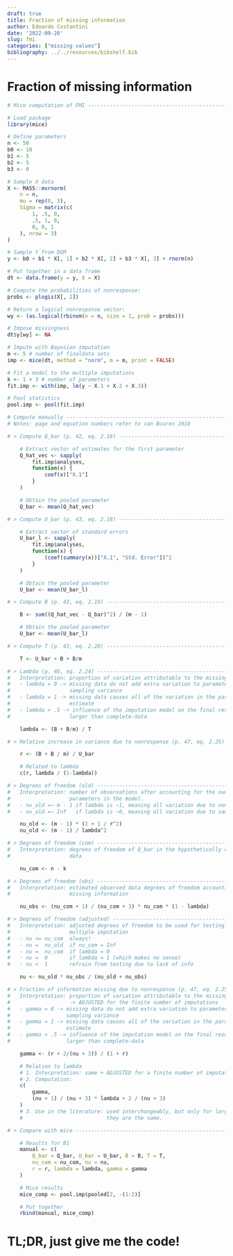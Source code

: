 ```yaml
---
draft: true
title: Fraction of missing information
author: Edoardo Costantini
date: '2022-09-20'
slug: fmi
categories: ["missing values"]
bibliography: ../../resources/bibshelf.bib
---
```


# Fraction of missing information

```r
# Mice computation of FMI -----------------------------------------------------

# Load package
library(mice)

# Define parameters
n <- 50
b0 <- 10
b1 <- 5
b2 <- 5
b3 <- 0

# Sample X data
X <- MASS::mvrnorm(
    n = n,
    mu = rep(0, 3),
    Sigma = matrix(c(
        1, .5, 0,
        .5, 1, 0,
        0, 0, 1
    ), nrow = 3)
)

# Sample Y from DGM
y <- b0 + b1 * X[, 1] + b2 * X[, 2] + b3 * X[, 3] + rnorm(n)

# Put together in a data frame
dt <- data.frame(y = y, X = X)

# Compute the probabilities of nonresponse:
probs <- plogis(X[, 2])

# Return a logical nonresponse vector:
wy <- (as.logical(rbinom(n = n, size = 1, prob = probs)))

# Impose missingness
dt$y[wy] <- NA

# Impute with Bayesian imputation
m <- 5 # number of finaldata sets
imp <- mice(dt, method = "norm", m = m, print = FALSE)

# Fit a model to the multiple imputations
k <- 1 + 3 # number of parameters
fit.imp <- with(imp, lm(y ~ X.1 + X.2 + X.3))

# Pool statistics
pool.imp <- pool(fit.imp)

# Compute manually ------------------------------------------------------------
# Notes: page and equation numbers refer to van Buuren 2018

# > Compute Q_bar (p. 42, eq. 2.16) -------------------------------------------

    # Extract vector of estimates for the first parameter
    Q_hat_vec <- sapply(
        fit.imp$analyses,
        function(x) {
            coef(x)["X.1"]
        }
    )

    # Obtain the pooled parameter
    Q_bar <- mean(Q_hat_vec)

# > Compute U_bar (p. 43, eq. 2.18) -------------------------------------------

    # Extract vector of standard errors
    U_bar_l <- sapply(
        fit.imp$analyses,
        function(x) {
            (coef(summary(x))["X.1", "Std. Error"])^2
        }
    )

    # Obtain the pooled parameter
    U_bar <- mean(U_bar_l)

# > Compute B (p. 43, eq. 2.19) -----------------------------------------------

    B <- sum((Q_hat_vec - Q_bar)^2) / (m - 1)

    # Obtain the pooled parameter
    U_bar <- mean(U_bar_l)

# > Compute T (p. 43, eq. 2.20) -----------------------------------------------

    T <- U_bar + B + B/m

# > Lambda (p. 46, eq. 2.24) --------------------------------------------------
#   Interpretation: proportion of variation attributable to the missing data
#   - lambda = 0 -> missing data do not add extra variation to parameter 
#                   sampling variance
#   - lambda = 1 -> missing data causes all of the variation in the parameter 
#                   estimate
#   - lambda > .5 -> influence of the imputation model on the final result is 
#                   larger than complete-data

    lambda <- (B + B/m) / T

# > Relative increase in variance due to nonresponse (p. 47, eq. 2.25) --------

    r <- (B + B / m) / U_bar

    # Related to lambda
    c(r, lambda / (1-lambda))

# > Degrees of freedom (old) --------------------------------------------------
#   Interpretation: number of observations after accounting for the number of 
#                   parameters in the model.
#   - nu_old =~ m - 1 if lambda is ~1, meaning all variation due to nonresponse
#   - nu_old =~ Inf   if lambda is ~0, meaning all variation due to sampling

    nu_old <- (m - 1) * (1 + 1 / r^2)
    nu_old <- (m - 1) / lambda^2

# > Degrees of freedom (com) --------------------------------------------------
#   Interpretation: degrees of freedom of Q_bar in the hypothetically complete
#                   data

    nu_com <- n - k

# > Degrees of freedom (obs) --------------------------------------------------
#   Interpretation: estimated observed data degrees of freedom accounting for 
#                   missing information

    nu_obs <- (nu_com + 1) / (nu_com + 3) * nu_com * (1 - lambda)

# > Degrees of freedom (adjusted) ---------------------------------------------
#   Interpretation: adjusted degrees of freedom to be used for testing in
#                   multiple imputation
#   - nu <= nu_com  always!
#   - nu =  nu_old  if nu_com = Inf
#   - nu =  nu_com  if lambda = 0
#   - nu =  0       if lambda = 1 (which makes no sense)
#   - nu <  1       refrain from testing due to lack of info

    nu <- nu_old * nu_obs / (nu_old + nu_obs)

# > Fraction of information missing due to nonresponse (p. 47, eq. 2.25) ------
#   Interpretation: proportion of variation attributable to the missing data
#                   -> ADJUSTED for the finite number of imputations
#   - gamma = 0 -> missing data do not add extra variation to parameter
#                  sampling variance
#   - gamma = 1 -> missing data causes all of the variation in the parameter
#                  estimate
#   - gamma > .5 -> influence of the imputation model on the final result is
#                  larger than complete-data

    gamma <- (r + 2/(nu + 3)) / (1 + r)

    # Relation to lambda
    # 1. Interpretation: same + ADJUSTED for a finite number of imputations
    # 2. Computation:
    c(
        gamma,
        (nu + 1) / (nu + 3) * lambda + 2 / (nu + 3)
    )
    # 3. Use in the literature: used interchangeably, but only for large nu 
    #                           they are the same.

# > Compare with mice ---------------------------------------------------------

    # Results for B1
    manual <- c(
        Q_bar = Q_bar, U_bar = U_bar, B = B, T = T,
        nu_com = nu_com, nu = nu,
        r = r, lambda = lambda, gamma = gamma
    )

    # Mice results
    mice_comp <- pool.imp$pooled[2, -(1:2)]

    # Put together
    rbind(manual, mice_comp)
```


# TL;DR, just give me the code!
```r
```